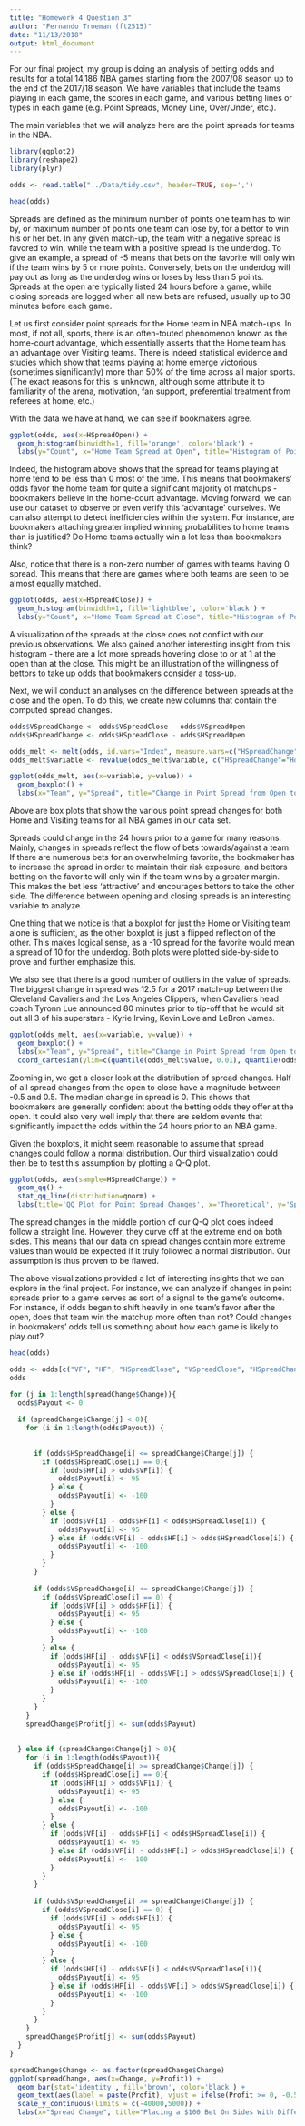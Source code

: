 ```yaml
---
title: "Homework 4 Question 3"
author: "Fernando Troeman (ft2515)"
date: "11/13/2018"
output: html_document
---
```


For our final project, my group is doing an analysis of betting odds and results for a total 14,186 NBA games starting from the 2007/08 season up to the end of the 2017/18 season. We have variables that include the teams playing in each game, the scores in each game, and various betting lines or types in each game (e.g. Point Spreads, Money Line, Over/Under, etc.).

The main variables that we will analyze here are the point spreads for teams in the NBA.

```r
library(ggplot2)
library(reshape2)
library(plyr)
```


```r
odds <- read.table("../Data/tidy.csv", header=TRUE, sep=',')
```

```r
head(odds)
```

Spreads are defined as the minimum number of points one team has to win by, or maximum number of points one team can lose by, for a bettor to win his or her bet. In any given match-up, the team with a negative spread is favored to win, while the team with a positive spread is the underdog. To give an example, a spread of -5 means that bets on the favorite will only win if the team wins by 5 or more points. Conversely, bets on the underdog will pay out as long as the underdog wins or loses by less than 5 points. Spreads at the open are typically listed 24 hours before a game, while closing spreads are logged when all new bets are refused, usually up to 30 minutes before each game.

Let us first consider point spreads for the Home team in NBA match-ups. In most, if not all, sports, there is an often-touted phenomenon known as the home-court advantage, which essentially asserts that the Home team has an advantage over Visiting teams. There is indeed statistical evidence and studies which show that teams playing at home emerge victorious (sometimes significantly) more than 50% of the time across all major sports. (The exact reasons for this is unknown, although some attribute it to familiarity of the arena, motivation, fan support, preferential treatment from referees at home, etc.)

With the data we have at hand, we can see if bookmakers agree.

```r
ggplot(odds, aes(x=HSpreadOpen)) +
  geom_histogram(binwidth=1, fill='orange', color='black') +
  labs(y="Count", x="Home Team Spread at Open", title="Histogram of Point Spreads (Open) for Home Team in NBA Games")
```

Indeed, the histogram above shows that the spread for teams playing at home tend to be less than 0 most of the time. This means that bookmakers' odds favor the home team for quite a significant majority of matchups - bookmakers believe in the home-court advantage. Moving forward, we can use our dataset to observe or even verify this 'advantage' ourselves. We can also attempt to detect inefficiencies within the system. For instance, are bookmakers attaching greater implied winning probabilities to home teams than is justified? Do Home teams actually win a lot less than bookmakers think? 

Also, notice that there is a non-zero number of games with teams having 0 spread. This means that there are games where both teams are seen to be almost equally matched.

```r
ggplot(odds, aes(x=HSpreadClose)) +
  geom_histogram(binwidth=1, fill='lightblue', color='black') +
  labs(y="Count", x="Home Team Spread at Close", title="Histogram of Point Spreads (Close) for Home Team in NBA Games")
```

A visualization of the spreads at the close does not conflict with our previous observations. We also gained another interesting insight from this histogram - there are a lot more spreads hovering close to or at 1 at the open than at the close. This might be an illustration of the willingness of bettors to take up odds that bookmakers consider a toss-up.

Next, we will conduct an analyses on the difference between spreads at the close and the open. To do this, we create new columns that contain the computed spread changes.

```r
odds$VSpreadChange <- odds$VSpreadClose - odds$VSpreadOpen
odds$HSpreadChange <- odds$HSpreadClose - odds$HSpreadOpen
```

```r
odds_melt <- melt(odds, id.vars="Index", measure.vars=c("HSpreadChange", "VSpreadChange"))
odds_melt$variable <- revalue(odds_melt$variable, c("HSpreadChange"="Home", "VSpreadChange"="Visiting"))
```


```r
ggplot(odds_melt, aes(x=variable, y=value)) +
  geom_boxplot() +
  labs(x="Team", y="Spread", title="Change in Point Spread from Open to Close")
```

Above are box plots that show the various point spread changes for both Home and Visiting teams for all NBA games in our data set. 

Spreads could change in the 24 hours prior to a game for many reasons. Mainly, changes in spreads reflect the flow of bets towards/against a team. If there are numerous bets for an overwhelming favorite, the bookmaker has to increase the spread in order to maintain their risk exposure, and bettors betting on the favorite will only win if the team wins by a greater margin. This makes the bet less 'attractive' and encourages bettors to take the other side. The difference between opening and closing spreads is an interesting variable to analyze.

One thing that we notice is that a boxplot for just the Home or Visiting team alone is sufficient, as the other boxplot is just a flipped reflection of the other. This makes logical sense, as a -10 spread for the favorite would mean a spread of 10 for the underdog. Both plots were plotted side-by-side to prove and further emphasize this. 

We also see that there is a good number of outliers in the value of spreads. The biggest change in spread was 12.5 for a 2017 match-up between the Cleveland Cavaliers and the Los Angeles Clippers, when Cavaliers head coach Tyronn Lue announced 80 minutes prior to tip-off that he would sit out all 3 of his superstars - Kyrie Irving, Kevin Love and LeBron James.


```r
ggplot(odds_melt, aes(x=variable, y=value)) +
  geom_boxplot() +
  labs(x="Team", y="Spread", title="Change in Point Spread from Open to Close") +
  coord_cartesian(ylim=c(quantile(odds_melt$value, 0.01), quantile(odds_melt$value, 0.99)))
```

Zooming in, we get a closer look at the distribution of spread changes. Half of all spread changes from the open to close have a magnitude between -0.5 and 0.5. The median change in spread is 0. This shows that bookmakers are generally confident about the betting odds they offer at the open. It could also very well imply that there are seldom events that significantly impact the odds within the 24 hours prior to an NBA game.

Given the boxplots, it might seem reasonable to assume that spread changes could follow a normal distribution. Our third visualization could then be to test this assumption by plotting a Q-Q plot.

```r
ggplot(odds, aes(sample=HSpreadChange)) +
  geom_qq() +
  stat_qq_line(distribution=qnorm) +
  labs(title='QQ Plot for Point Spread Changes', x='Theoretical', y='Spread Changes')
```

The spread changes in the middle portion of our Q-Q plot does indeed follow a straight line. However, they curve off at the extreme end on both sides. This means that our data on spread changes contain more extreme values than would be expected if it truly followed a normal distribution. Our assumption is thus proven to be flawed.

The above visualizations provided a lot of interesting insights that we can explore in the final project. For instance, we can analyze if changes in point spreads prior to a game serves as sort of a signal to the game's outcome. For instance, if odds began to shift heavily in one team's favor after the open, does that team win the matchup more often than not? Could changes in bookmakers' odds tell us something about how each game is likely to play out?

```r
head(odds)
```


```r
odds <- odds[c("VF", "HF", "HSpreadClose", "VSpreadClose", "HSpreadChange", "VSpreadChange")]
odds
```

```r
for (j in 1:length(spreadChange$Change)){ 
  odds$Payout <- 0
  
  if (spreadChange$Change[j] < 0){
    for (i in 1:length(odds$Payout)) {
      
      
      if (odds$HSpreadChange[i] <= spreadChange$Change[j]) {
        if (odds$HSpreadClose[i] == 0){
          if (odds$HF[i] > odds$VF[i]) {
            odds$Payout[i] <- 95
          } else {
            odds$Payout[i] <- -100
          }
        } else {
          if (odds$VF[i] - odds$HF[i] < odds$HSpreadClose[i]) {
            odds$Payout[i] <- 95
          } else if (odds$VF[i] - odds$HF[i] > odds$HSpreadClose[i]) {
            odds$Payout[i] <- -100
          }
        }
      }
      
      if (odds$VSpreadChange[i] <= spreadChange$Change[j]) {
        if (odds$VSpreadClose[i] == 0) {
          if (odds$VF[i] > odds$HF[i]) {
            odds$Payout[i] <- 95
          } else {
            odds$Payout[i] <- -100
          }
        } else {
          if (odds$HF[i] - odds$VF[i] < odds$VSpreadClose[i]){
            odds$Payout[i] <- 95
          } else if (odds$HF[i] - odds$VF[i] > odds$VSpreadClose[i]) {
            odds$Payout[i] <- -100
          }
        }
      }
    }
    spreadChange$Profit[j] <- sum(odds$Payout)
    
    
  } else if (spreadChange$Change[j] > 0){
    for (i in 1:length(odds$Payout)){
      if (odds$HSpreadChange[i] >= spreadChange$Change[j]) {
        if (odds$HSpreadClose[i] == 0){
          if (odds$HF[i] > odds$VF[i]) {
            odds$Payout[i] <- 95
          } else {
            odds$Payout[i] <- -100
          }
        } else {
          if (odds$VF[i] - odds$HF[i] < odds$HSpreadClose[i]) {
            odds$Payout[i] <- 95
          } else if (odds$VF[i] - odds$HF[i] > odds$HSpreadClose[i]) {
            odds$Payout[i] <- -100
          }
        }
      }
      
      if (odds$VSpreadChange[i] >= spreadChange$Change[j]) {
        if (odds$VSpreadClose[i] == 0) {
          if (odds$VF[i] > odds$HF[i]) {
            odds$Payout[i] <- 95
          } else {
            odds$Payout[i] <- -100
          }
        } else {
          if (odds$HF[i] - odds$VF[i] < odds$VSpreadClose[i]){
            odds$Payout[i] <- 95
          } else if (odds$HF[i] - odds$VF[i] > odds$VSpreadClose[i]) {
            odds$Payout[i] <- -100
          }
        }
      }
    }
    spreadChange$Profit[j] <- sum(odds$Payout)
  }
}


```


```r
spreadChange$Change <- as.factor(spreadChange$Change)
ggplot(spreadChange, aes(x=Change, y=Profit)) +
  geom_bar(stat='identity', fill='brown', color='black') +
  geom_text(aes(label = paste(Profit), vjust = ifelse(Profit >= 0, -0.5, 1.5)), size=3) +
  scale_y_continuous(limits = c(-40000,5000)) +
  labs(x="Spread Change", title="Placing a $100 Bet On Sides With Different Spreads at the Open and Close") 
```
